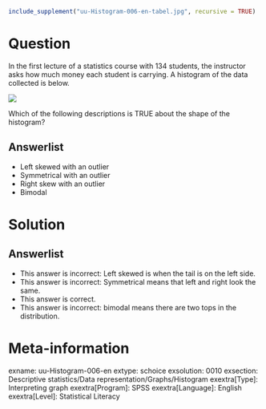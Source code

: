 ```r
include_supplement("uu-Histogram-006-en-tabel.jpg", recursive = TRUE)
```

Question
========
In the first lecture of a statistics course with 134 students, the instructor asks how much money each student is carrying. A histogram of the data collected is below.

![](uu-Histogram-006-en-tabel.jpg)
  
Which of the following descriptions is TRUE about the shape of the histogram?

Answerlist
----------
* Left skewed with an outlier
* Symmetrical with an outlier
* Right skew with an outlier
* Bimodal


Solution
========


Answerlist
----------
* This answer is incorrect: Left skewed is when the tail is on the left side.
* This answer is incorrect: Symmetrical means that left and right look the same.
* This answer is correct.
* This answer is incorrect: bimodal means there are two tops in the distribution.

Meta-information
================
exname: uu-Histogram-006-en
extype: schoice
exsolution: 0010
exsection: Descriptive statistics/Data representation/Graphs/Histogram
exextra[Type]: Interpreting graph
exextra[Program]: SPSS
exextra[Language]: English
exextra[Level]: Statistical Literacy
